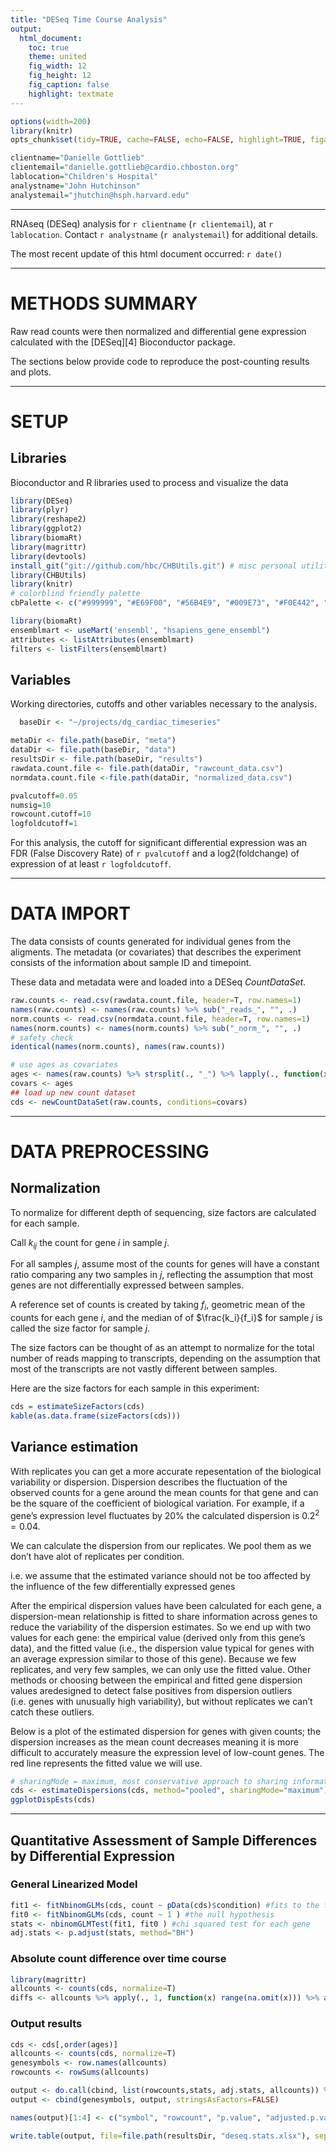 ```yaml
---
title: "DESeq Time Course Analysis"
output:
  html_document:
    toc: true
    theme: united
    fig_width: 12
    fig_height: 12
    fig_caption: false
    highlight: textmate
---
```



```r
options(width=200)
library(knitr)
opts_chunk$set(tidy=TRUE, cache=FALSE, echo=FALSE, highlight=TRUE, figalign="center", warning=FALSE, error=FALSE, message=FALSE, tidy.opts=list(keep.blank.line=FALSE, width.cutoff=120))

clientname="Danielle Gottlieb"
clientemail="danielle.gottlieb@cardio.chboston.org"
lablocation="Children's Hospital"
analystname="John Hutchinson"
analystemail="jhutchin@hsph.harvard.edu"
```
---

RNAseq (DESeq) analysis for `r clientname` (`r clientemail`), at `r lablocation`.  Contact `r analystname` (`r analystemail`) for additional details.

The most recent update of this html document occurred: `r date()`

---

# METHODS SUMMARY

Raw read counts were then normalized and differential gene expression calculated with the [DESeq][4] Bioconductor package.

The sections below provide code to reproduce the post-counting results and plots. 

---

# SETUP

## Libraries

Bioconductor and R libraries used to process and visualize the data

```r
library(DESeq)
library(plyr)
library(reshape2)
library(ggplot2)
library(biomaRt)
library(magrittr)
library(devtools)
install_git("git://github.com/hbc/CHBUtils.git") # misc personal utilities
library(CHBUtils)
library(knitr)
# colorblind friendly palette
cbPalette <- c("#999999", "#E69F00", "#56B4E9", "#009E73", "#F0E442", "#0072B2", "#D55E00", "#CC79A7", "#000000")

library(biomaRt)
ensemblmart <- useMart('ensembl', "hsapiens_gene_ensembl")
attributes <- listAttributes(ensemblmart)
filters <- listFilters(ensemblmart)
```

## Variables

Working directories, cutoffs and other variables necessary to the analysis.

```r
  baseDir <- "~/projects/dg_cardiac_timeseries"

metaDir <- file.path(baseDir, "meta")
dataDir <- file.path(baseDir, "data")
resultsDir <- file.path(baseDir, "results")
rawdata.count.file <- file.path(dataDir, "rawcount_data.csv")
normdata.count.file <-file.path(dataDir, "normalized_data.csv") 

pvalcutoff=0.05
numsig=10
rowcount.cutoff=10
logfoldcutoff=1
```


For this analysis, the cutoff for significant differential expression was an FDR (False Discovery Rate) of `r pvalcutoff` and a log2(foldchange) of expression of at least `r logfoldcutoff`.  

--- 

# DATA IMPORT

The data consists of  counts generated for individual genes from the aligments. The metadata (or covariates) that describes the experiment consists of the  information about sample ID and timepoint.

These data and metadata were and loaded into a DESeq *CountDataSet*.

```r
raw.counts <- read.csv(rawdata.count.file, header=T, row.names=1)
names(raw.counts) <- names(raw.counts) %>% sub("_reads_", "", .)
norm.counts <- read.csv(normdata.count.file, header=T, row.names=1)
names(norm.counts) <- names(norm.counts) %>% sub("_norm_", "", .)
# safety check
identical(names(norm.counts), names(raw.counts))

# use ages as covariates
ages <- names(raw.counts) %>% strsplit(., "_") %>% lapply(., function(x) x[2]) %>% unlist(.) %>% sub("wks", "", .) %>% as.numeric(.)
covars <- ages
## load up new count dataset
cds <- newCountDataSet(raw.counts, conditions=covars)
```

---

# DATA PREPROCESSING

## Normalization

To normalize for different depth of sequencing, size factors are calculated for each sample. 

Call $k_{ij}$ the count for gene $i$ in sample $j$. 

For all samples $j$, assume most of the counts for genes will have a constant ratio comparing any two samples in $j$, reflecting the assumption that most genes are not differentially expressed between samples. 

A reference set of counts is created by taking $f_i$, geometric mean of the counts for each gene $i$, and the median of of $\frac{k_i}{f_i}$ for sample $j$ is called the size factor for sample $j$. 

The size factors can be thought of as an attempt to normalize for the total number of reads mapping to transcripts, depending on the assumption that most of the transcripts are not vastly different between samples.

Here are the size factors for each sample in this experiment:

```r
cds = estimateSizeFactors(cds)
kable(as.data.frame(sizeFactors(cds)))
```

## Variance estimation

With replicates you can get a more accurate repesentation of the biological variability or dispersion. Dispersion describes the fluctuation of the observed counts for a gene around the mean counts for that gene and can be the square of the coefficient of biological variation. For example, if a gene's expression level fluctuates by 20% the calculated dispersion is $0.2^2 = 0.04$.

We can calculate the dispersion from our  replicates. We pool them as we don't have alot of replicates per condition.

i.e. we assume that the estimated variance should not be too affected by the influence of the few differentially expressed genes

After the empirical dispersion values have been calculated for each gene, a dispersion-mean relationship is fitted to share information across genes to reduce the variability of the dispersion estimates. So we end up with two values for each gene: the empirical value (derived only from this gene's data), and the fitted value (i.e., the dispersion value typical for genes with an average expression similar to those of this gene). Because we few replicates, and very few samples, we can only use the fitted value. Other methods or choosing between the empirical and fitted gene dispersion values aredesigned to detect false positives from dispersion outliers (i.e. genes with unusually high variability), but without replicates we can't catch these outliers.

Below is a plot of the estimated dispersion for genes with given counts; the dispersion increases as the mean count decreases meaning it is more difficult to accurately measure the expression level of
low-count genes. The red line represents the fitted value we will use.

```r
# sharingMode = maximum, most conservative approach to sharing information across genes to reduce variability of the dispersion estimates
cds <- estimateDispersions(cds, method="pooled", sharingMode="maximum")
ggplotDispEsts(cds)
```

---

## Quantitative Assessment of Sample Differences by Differential Expression

### General Linearized Model

```r
fit1 <- fitNbinomGLMs(cds, count ~ pData(cds)$condition) #fits to the formula that the time.course is a covariate
fit0 <- fitNbinomGLMs(cds, count ~ 1 ) #the null hypothesis
stats <- nbinomGLMTest(fit1, fit0 ) #chi squared test for each gene
adj.stats <- p.adjust(stats, method="BH")
```

### Absolute count difference over time course

```r
library(magrittr)
allcounts <- counts(cds, normalize=T)
diffs <- allcounts %>% apply(., 1, function(x) range(na.omit(x))) %>% apply(., 2, diff)
```

### Output results

```r
cds <- cds[,order(ages)]
allcounts <- counts(cds, normalize=T)
genesymbols <- row.names(allcounts)
rowcounts <- rowSums(allcounts)

output <- do.call(cbind, list(rowcounts,stats, adj.stats, allcounts)) %>% as.data.frame(.)
output <- cbind(genesymbols, output, stringsAsFactors=FALSE)

names(output)[1:4] <- c("symbol", "rowcount", "p.value", "adjusted.p.value")

write.table(output, file=file.path(resultsDir, "deseq.stats.xlsx"), sep="\t", quote=F, row.names=T, col.names = NA)
```

